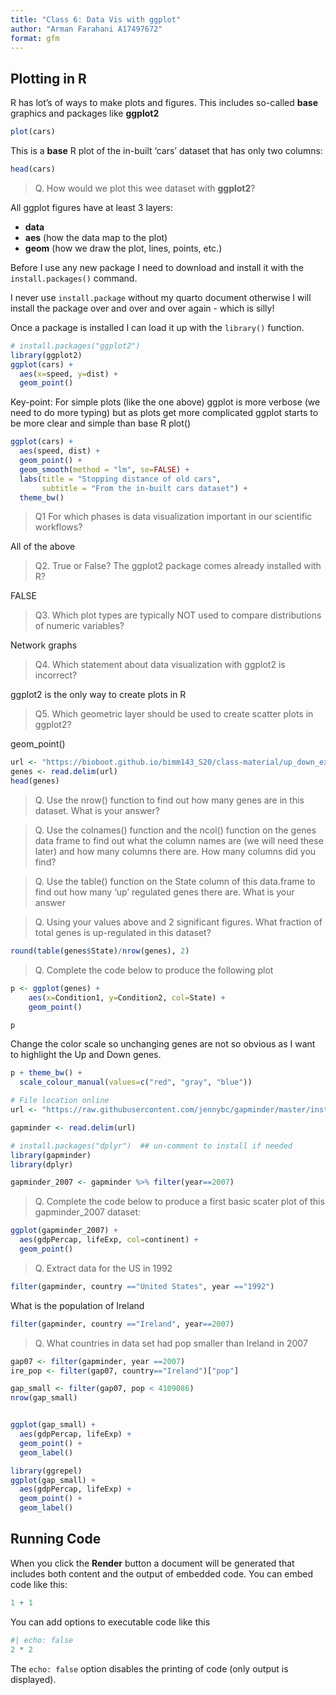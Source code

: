 ```yaml
---
title: "Class 6: Data Vis with ggplot"
author: "Arman Farahani A17497672"
format: gfm
---
```


## Plotting in R

R has lot's of ways to make plots and figures. This includes so-called **base** graphics and packages like **ggplot2**

```r
plot(cars)
```


This is a **base** R plot of the in-built 'cars' dataset that has only two columns:

```r
head(cars)
```


> Q. How would we plot this wee dataset with **ggplot2**?

All ggplot figures have at least 3 layers:

- **data**
- **aes** (how the data map to the plot)
- **geom** (how we draw the plot, lines, points, etc.)

Before I use any new package I need to download and install it with the `install.packages()` command.

I never use `install.package` without my quarto document otherwise I will install the package over and over and over again - which is silly!

Once a package is installed I can load it up with the `library()` function. 

```r
# install.packages("ggplot2")
library(ggplot2)
ggplot(cars) +
  aes(x=speed, y=dist) +
  geom_point()
```



Key-point: For simple plots (like the one above) ggplot is more verbose (we need to do more typing) but as plots get more complicated ggplot starts to be more clear and simple than base R plot()

```r
ggplot(cars) +
  aes(speed, dist) +
  geom_point() +
  geom_smooth(method = "lm", se=FALSE) +
  labs(title = "Stopping distance of old cars", 
       subtitle = "From the in-built cars dataset") +
  theme_bw()
```

> Q1 For which phases is data visualization important in our scientific workflows?

All of the above

> Q2. True or False? The ggplot2 package comes already installed with R?

FALSE

> Q3. Which plot types are typically NOT used to compare distributions of numeric variables?

Network graphs

> Q4. Which statement about data visualization with ggplot2 is incorrect?

ggplot2 is the only way to create plots in R

> Q5. Which geometric layer should be used to create scatter plots in ggplot2?

geom_point()


```r
url <- "https://bioboot.github.io/bimm143_S20/class-material/up_down_expression.txt"
genes <- read.delim(url)
head(genes)
```

>Q. Use the nrow() function to find out how many genes are in this dataset. What is your answer?

>Q. Use the colnames() function and the ncol() function on the genes data frame to find out what the column names are (we will need these later) and how many columns there are. How many columns did you find?

>Q. Use the table() function on the State column of this data.frame to find out how many ‘up’ regulated genes there are. What is your answer

>Q. Using your values above and 2 significant figures. What fraction of total genes is up-regulated in this dataset?

```r
round(table(genes$State)/nrow(genes), 2)

```

>Q. Complete the code below to produce the following plot

```r
p <- ggplot(genes) + 
    aes(x=Condition1, y=Condition2, col=State) +
    geom_point()

p

```

Change the color scale so unchanging genes are not so obvious as I want to highlight the Up and Down genes.

```r
p + theme_bw() +
  scale_colour_manual(values=c("red", "gray", "blue"))
```

```r
# File location online
url <- "https://raw.githubusercontent.com/jennybc/gapminder/master/inst/extdata/gapminder.tsv"

gapminder <- read.delim(url)
```

```r
# install.packages("dplyr")  ## un-comment to install if needed
library(gapminder)
library(dplyr)

gapminder_2007 <- gapminder %>% filter(year==2007)
```

>Q. Complete the code below to produce a first basic scater plot of this gapminder_2007 dataset:

```r
ggplot(gapminder_2007) +
  aes(gdpPercap, lifeExp, col=continent) +
  geom_point()
```

>Q. Extract data for the US in 1992

```r
filter(gapminder, country =="United States", year =="1992")
```

What is the population of Ireland
```r
filter(gapminder, country =="Ireland", year==2007)
```
>Q. What countries in data set had pop smaller than Ireland in 2007

```r
gap07 <- filter(gapminder, year ==2007)
ire_pop <- filter(gap07, country=="Ireland")["pop"]

gap_small <- filter(gap07, pop < 4109086)
nrow(gap_small)

```

```r

```



```r
ggplot(gap_small) +
  aes(gdpPercap, lifeExp) +
  geom_point() +
  geom_label()
```

```r
library(ggrepel)
ggplot(gap_small) +
  aes(gdpPercap, lifeExp) +
  geom_point() +
  geom_label()
```









## Running Code

When you click the **Render** button a document will be generated that includes both content and the output of embedded code. You can embed code like this:

```r
1 + 1
```

You can add options to executable code like this 

```r
#| echo: false
2 * 2
```

The `echo: false` option disables the printing of code (only output is displayed).
